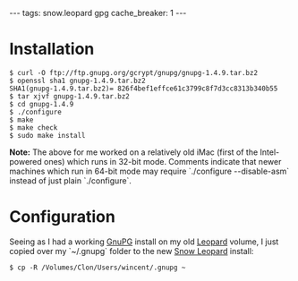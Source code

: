---
tags: snow.leopard gpg
cache_breaker: 1
---
= Installation =

<pre lang="shell">$ curl -O ftp://ftp.gnupg.org/gcrypt/gnupg/gnupg-1.4.9.tar.bz2
$ openssl sha1 gnupg-1.4.9.tar.bz2 
SHA1(gnupg-1.4.9.tar.bz2)= 826f4bef1effce61c3799c8f7d3cc8313b340b55
$ tar xjvf gnupg-1.4.9.tar.bz2 
$ cd gnupg-1.4.9
$ ./configure 
$ make
$ make check
$ sudo make install</pre>

'''Note:''' The above for me worked on a relatively old iMac (first of the Intel-powered ones) which runs in 32-bit mode. Comments indicate that newer machines which run in 64-bit mode may require `./configure --disable-asm` instead of just plain `./configure`.

= Configuration =

Seeing as I had a working [[GnuPG]] install on my old [[Leopard]] volume, I just copied over my `~/.gnupg` folder to the new [[Snow Leopard]] install:

<pre lang="shell">$ cp -R /Volumes/Clon/Users/wincent/.gnupg ~</pre>
